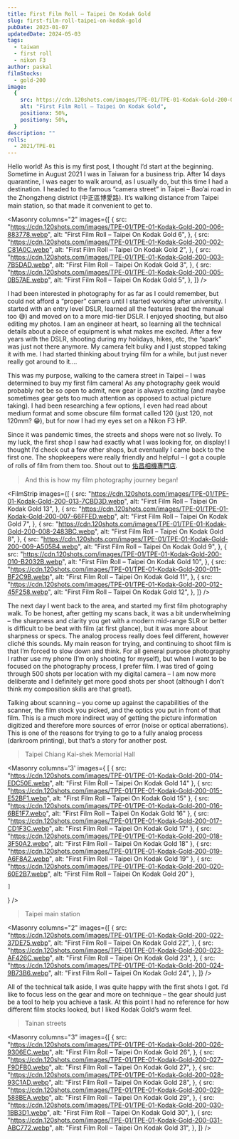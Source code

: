 ```yaml
---
title: First Film Roll – Taipei On Kodak Gold
slug: first-film-roll-taipei-on-kodak-gold
pubDate: 2023-01-07
updatedDate: 2024-05-03
tags:
  - taiwan
  - first roll
  - nikon F3
author: paskal
filmStocks:
  - gold-200
image:
  {
    src: https://cdn.120shots.com/images/TPE-01/TPE-01-Kodak-Gold-200-014-EDC50E.webp,
    alt: "First Film Roll – Taipei On Kodak Gold",
    positionx: 50%,
    positiony: 50%,
  }
description: ""
rolls:
  - 2021/TPE-01
---
```



Hello world! As this is my first post, I thought I’d start at the beginning. Sometime in August 2021 I was in Taiwan for a business trip. After 14 days quarantine, I was eager to walk around, as I usually do, but this time I had a destination. I headed to the famous “camera street” in Taipei – Bao’ai road in the Zhongzheng district (中正區博愛路). It’s walking distance from Taipei main station, so that made it convenient to get to.

<Masonry
  columns="2"
  images={[
    {
      src: "https://cdn.120shots.com/images/TPE-01/TPE-01-Kodak-Gold-200-006-883778.webp",
      alt: "First Film Roll – Taipei On Kodak Gold 6",
    },
    {
      src: "https://cdn.120shots.com/images/TPE-01/TPE-01-Kodak-Gold-200-002-C81A0C.webp",
      alt: "First Film Roll – Taipei On Kodak Gold 2",
    },
    {
      src: "https://cdn.120shots.com/images/TPE-01/TPE-01-Kodak-Gold-200-003-7B5DAD.webp",
      alt: "First Film Roll – Taipei On Kodak Gold 3",
    },
    {
      src: "https://cdn.120shots.com/images/TPE-01/TPE-01-Kodak-Gold-200-005-0B57AE.webp",
      alt: "First Film Roll – Taipei On Kodak Gold 5",
    },
  ]}
/>

I had been interested in photography for as far as I could remember, but could not afford a “proper” camera until I started working after university. I started with an entry level DSLR, learned all the features (read the manual too 😅) and moved on to a more mid-tier DSLR. I enjoyed shooting, but also editing my photos. I am an engineer at heart, so learning all the technical details about a piece of equipment is what makes me excited. After a few years with the DSLR, shooting during my holidays, hikes, etc, the “spark” was just not there anymore. My camera felt bulky and I just stopped taking it with me. I had started thinking about trying film for a while, but just never really got around to it….

This was my purpose, walking to the camera street in Taipei – I was determined to buy my first film camera! As any photography geek would probably not be so open to admit, new gear is always exciting (and maybe sometimes gear gets too much attention as opposed to actual picture taking). I had been researching a few options, I even had read about medium format and some obscure film format called 120 (just 120, not 120mm? 😁), but for now I had my eyes set on a Nikon F3 HP.

Since it was pandemic times, the streets and shops were not so lively. To my luck, the first shop I saw had exactly what I was looking for, on display! I thought I’d check out a few other shops, but eventually I came back to the first one. The shopkeepers were really friendly and helpful – I got a couple of rolls of film from them too. Shout out to [佑昌相機專門店](https://goo.gl/maps/nD5tjE3HFC2rde8b7).

> And this is how my film photography journey began!

<FilmStrip
  images={[
    {
      src: "https://cdn.120shots.com/images/TPE-01/TPE-01-Kodak-Gold-200-013-7CBD3D.webp",
      alt: "First Film Roll – Taipei On Kodak Gold 13",
    },
    {
      src: "https://cdn.120shots.com/images/TPE-01/TPE-01-Kodak-Gold-200-007-66FFED.webp",
      alt: "First Film Roll – Taipei On Kodak Gold 7",
    },
    {
      src: "https://cdn.120shots.com/images/TPE-01/TPE-01-Kodak-Gold-200-008-2483BC.webp",
      alt: "First Film Roll – Taipei On Kodak Gold 8",
    },
    {
      src: "https://cdn.120shots.com/images/TPE-01/TPE-01-Kodak-Gold-200-009-A505B4.webp",
      alt: "First Film Roll – Taipei On Kodak Gold 9",
    },
    {
      src: "https://cdn.120shots.com/images/TPE-01/TPE-01-Kodak-Gold-200-010-B2032B.webp",
      alt: "First Film Roll – Taipei On Kodak Gold 10",
    },
    {
      src: "https://cdn.120shots.com/images/TPE-01/TPE-01-Kodak-Gold-200-011-BF2C9B.webp",
      alt: "First Film Roll – Taipei On Kodak Gold 11",
    },
    {
      src: "https://cdn.120shots.com/images/TPE-01/TPE-01-Kodak-Gold-200-012-45F258.webp",
      alt: "First Film Roll – Taipei On Kodak Gold 12",
    },
  ]}
/>

The next day I went back to the area, and started my first film photography walk. To be honest, after getting my scans back, it was a bit underwhelming – the sharpness and clarity you get with a modern mid-range SLR or better is difficult to be beat with film (at first glance), but it was more about sharpness or specs. The analog process really does feel different, however cliché this sounds. My main reason for trying, and continuing to shoot film is that I’m forced to slow down and think. For all general purpose photography I rather use my phone (I’m only shooting for myself), but when I want to be focused on the photography process, I prefer film. I was tired of going through 500 shots per location with my digital camera – I am now more deliberate and I definitely get more good shots per shoot (although I don’t think my composition skills are that great).

Talking about scanning – you come up against the capabilities of the scanner, the film stock you picked, and the optics you put in front of that film. This is a much more indirect way of getting the picture information digitized and therefore more sources of error (noise or optical aberrations). This is one of the reasons for trying to go to a fully analog process (darkroom printing), but that’s a story for another post.

> Taipei Chiang Kai-shek Memorial Hall

<Masonry
  columns='3'
  images={
    [
      { src: "https://cdn.120shots.com/images/TPE-01/TPE-01-Kodak-Gold-200-014-EDC50E.webp", alt: "First Film Roll – Taipei On Kodak Gold 14" },
      { src: "https://cdn.120shots.com/images/TPE-01/TPE-01-Kodak-Gold-200-015-E52BF1.webp", alt: "First Film Roll – Taipei On Kodak Gold 15" },
      { src: "https://cdn.120shots.com/images/TPE-01/TPE-01-Kodak-Gold-200-016-6BE1F7.webp", alt: "First Film Roll – Taipei On Kodak Gold 16" },
      { src: "https://cdn.120shots.com/images/TPE-01/TPE-01-Kodak-Gold-200-017-CD1F3C.webp", alt: "First Film Roll – Taipei On Kodak Gold 17" },
      { src: "https://cdn.120shots.com/images/TPE-01/TPE-01-Kodak-Gold-200-018-3F50A2.webp", alt: "First Film Roll – Taipei On Kodak Gold 18" },
      { src: "https://cdn.120shots.com/images/TPE-01/TPE-01-Kodak-Gold-200-019-A6F8A2.webp", alt: "First Film Roll – Taipei On Kodak Gold 19" },
      { src: "https://cdn.120shots.com/images/TPE-01/TPE-01-Kodak-Gold-200-020-60E2B7.webp", alt: "First Film Roll – Taipei On Kodak Gold 20" },

    ]

}
/>

> Taipei main station

<Masonry
  columns="2"
  images={[
    {
      src: "https://cdn.120shots.com/images/TPE-01/TPE-01-Kodak-Gold-200-022-37DE75.webp",
      alt: "First Film Roll – Taipei On Kodak Gold 22",
    },
    {
      src: "https://cdn.120shots.com/images/TPE-01/TPE-01-Kodak-Gold-200-023-AF426C.webp",
      alt: "First Film Roll – Taipei On Kodak Gold 23",
    },
    {
      src: "https://cdn.120shots.com/images/TPE-01/TPE-01-Kodak-Gold-200-024-9B73B6.webp",
      alt: "First Film Roll – Taipei On Kodak Gold 24",
    },
  ]}
/>

All of the technical talk aside, I was quite happy with the first shots I got. I’d like to focus less on the gear and more on technique – the gear should just be a tool to help you achieve a task. At this point I had no reference for how different film stocks looked, but I liked Kodak Gold’s warm feel.

> Tainan streets

<Masonry
  columns="3"
  images={[
    {
      src: "https://cdn.120shots.com/images/TPE-01/TPE-01-Kodak-Gold-200-026-9306EC.webp",
      alt: "First Film Roll – Taipei On Kodak Gold 26",
    },
    {
      src: "https://cdn.120shots.com/images/TPE-01/TPE-01-Kodak-Gold-200-027-F9DFB0.webp",
      alt: "First Film Roll – Taipei On Kodak Gold 27",
    },
    {
      src: "https://cdn.120shots.com/images/TPE-01/TPE-01-Kodak-Gold-200-028-93C1AD.webp",
      alt: "First Film Roll – Taipei On Kodak Gold 28",
    },
    {
      src: "https://cdn.120shots.com/images/TPE-01/TPE-01-Kodak-Gold-200-029-588BEA.webp",
      alt: "First Film Roll – Taipei On Kodak Gold 29",
    },
    {
      src: "https://cdn.120shots.com/images/TPE-01/TPE-01-Kodak-Gold-200-030-1BB3D1.webp",
      alt: "First Film Roll – Taipei On Kodak Gold 30",
    },
    {
      src: "https://cdn.120shots.com/images/TPE-01/TPE-01-Kodak-Gold-200-031-ABC772.webp",
      alt: "First Film Roll – Taipei On Kodak Gold 31",
    },
  ]}
/>
